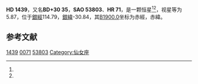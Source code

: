 {{Starbox begin
| name = HD 1439
}}
{{Starbox observe
| epoch = [[J2000.0|J2000.0]]
| constell = {{星座名待查}}<ref name=SIMBAD>{{cite web
 | url=http://simbad.u-strasbg.fr/simbad/sim-id?Ident=HR+71
 | title=Pulsating variable Star
 | publisher=Centre de Données astronomiques de Strasbourg
 | work=SIMBAD
 | accessdate=2012-07-13
 | archive-date=2016-03-17
 | archive-url=https://web.archive.org/web/20160317150410/http://simbad.u-strasbg.fr/simbad/sim-id?Ident=HR+71
 | dead-url=no
 }}</ref><ref name=DATA>{{cite web
 | url=http://vizier.u-strasbg.fr/viz-bin/VizieR-5?-out.add=.&-source=5050&-corr=PK=HR&-out.max=9999&HR=71
 | title=VizieR Detailed Page
 | accessdate=2012-07-13
 | archive-url=https://web.archive.org/web/20160304214057/http://vizier.u-strasbg.fr/viz-bin/VizieR-5?-out.add=.&-source=5050&-corr=PK=HR&-out.max=9999&HR=71
 | archive-date=2016-03-04
 | dead-url=yes
 }}</ref>
| 星官 = 
| ra = {{RA|0|18|38.3}}<ref name=SIMBAD /><ref name=DATA />
| dec = {{DEC|+31|31|2}}<ref name=SIMBAD /><ref name=DATA />
| appmag_v = 5.87<ref name=SIMBAD /><ref name=DATA />
}}
{{Starbox character
| class = A0IV<ref name=SIMBAD /><ref name=DATA />
| b-v = -0.01<ref name=SIMBAD /><ref name=DATA />
| u-b = 0<ref name=SIMBAD /><ref name=DATA />
| r-i = <ref name=SIMBAD /><ref name=DATA />
| variable = 
}}
{{Starbox astrometry
| radial_v = 0
| prop_mo_ra = -5
| parallax = 
| p_error = 
}}
{{Starbox catalog
| names =BD+30 35，[[SAO星表|SAO]] 53803，[[HD星表|HD]] 1439，[[HR星表|HR]] 71}}
{{Starbox reference |Simbad=HR+71}}
{{Starbox end}}

'''HD 1439'''，又名'''BD+30 35'''，'''SAO 53803'''、'''HR 71'''，是一颗恒星<ref name=SIMBAD /><ref name=DATA />，视星等为5.87，位于[[銀道座標系|銀經]]114.79，[[銀道座標系|銀緯]]-30.84，其[[B1900.0|B1900.0]]坐标为赤經{{RA|0|13|24.7}}，赤緯{{DEC|+30|-30.84|43}}。

== 参考文献 ==
{{reflist}}

{{star-stub}}

[[Category:HD和HDE天體|1439]]
[[Category:HR天體|0071]]
[[Category:SAO天體|53803]]
[[Category:仙女座|Category:仙女座]]